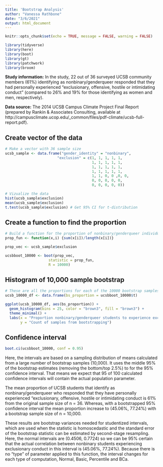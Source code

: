 ```yaml
---
title: 'Bootstrap Analysis'
author: "Vanessa Rathbone"
date: "3/6/2021"
output: html_document
---
```



```r
knitr::opts_chunk$set(echo = TRUE, message = FALSE, warning = FALSE)

library(tidyverse)
library(here)
library(boot)
library(gt)
library(patchwork)
library(broom)

```


**Study information:** In the study, 22 out of 36 surveyed UCSB community members (61%) identifying as nonbinary/genderqueer responded that they had personally experienced “exclusionary, offensive, hostile or intimidating conduct” (compared to 26% and 19% for those identifying as women and men, respectively). 

**Data source:** The 2014 UCSB Campus Climate Project Final Report (prepared by Rankin & Associates Consulting, available at http://campusclimate.ucop.edu/_common/files/pdf-climate/ucsb-full-report.pdf).

## Create vector of the data
```r

# Make a vector with 36 sample size
ucsb_sample <- data.frame("gender_identity" = "nonbinary",
                        "exclusion" = c(1, 1, 1, 1, 1,
                                        1, 1, 1, 1, 1,
                                        1, 1, 1, 1, 1,
                                        1, 1, 1, 1, 1,
                                        1, 1, 0, 0 ,0, 0,
                                        0, 0, 0, 0, 0,
                                        0, 0, 0, 0, 0))

# Vizualize the data
hist(ucsb_sample$exclusion)
mean(ucsb_sample$exclusion)
t.test(ucsb_sample$exclusion) # Get 95% CI for t-distribution

```


## Create a function to find the proportion
```r

# Build a function for the proportion of nonbinary/genderqueer individuals experiencing exclusionary conduct based on the 2014 UCSB survey data.
prop_fun <- function(x,i) {sum(x[i])/length(x[i])}

prop_vec <- ucsb_sample$exclusion

ucsbboot_10000 <- boot(prop_vec, 
                    statistic = prop_fun,
                    R = 10000)

```


## Histogram of 10,000 sample bootstrap
```r

# These are all the proportions for each of the 10000 bootstrap samples
ucsb_10000_df <- data.frame(bs_proportion = ucsbboot_10000$t) 

ggplot(ucsb_10000_df, aes(bs_proportion)) +
  geom_histogram(bins = 25, color = "brown3", fill = "brown3") +
  theme_minimal() +
  labs(x = "Proportion nonbinary/genderqueer students to experience exclusionary conduct",
       y = "Count of samples from bootstrapping")

```

## Confidence interval
```r

boot.ci(ucsbboot_10000, conf = 0.95)

```

Here, the intervals are based on a sampling distribution of means calculated from a large number of bootstrap samples (10,000). It uses the middle 95% of the bootstrap estimates (removing the bottom/top 2.5%) to for the 95% confidence interval. That means we expect that 95 of 100 calculated confidence intervals will contain the actual population parameter. 

The mean proportion of UCSB students that identify as nonbinary/genderqueer who responded that they have personally experienced "exclusionary, offensive, hostile or intimidating conduct is 61% from the original sample size of n = 36. Whereas, with a bootstrapped 95% confidence interval the mean proportion increase to (45.06%, 77.24%) with a bootstrap sample size of n = 10,000.

These results are bootstrap variances needed for studentized intervals, which are used when the statistic is homoscedastic and the standard error of the bootstrap statistic can be estimated by second-stage resampling. Here, the normal intervals are (0.4506,  0.7724) so we can be 95% certain that the actual correlation between nonbinary students experiencing exclusionary conduct in this interval is (45.06%, 77.24%). Because there is no "type" of parameter applied to this function, the interval changes for each type of computation, Normal, Basic, Percentile and BCa. 
